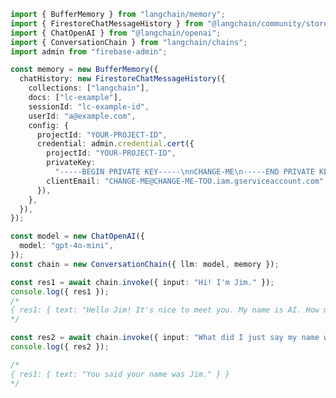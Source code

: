 ```typescript
import { BufferMemory } from "langchain/memory";
import { FirestoreChatMessageHistory } from "@langchain/community/stores/message/firestore";
import { ChatOpenAI } from "@langchain/openai";
import { ConversationChain } from "langchain/chains";
import admin from "firebase-admin";

const memory = new BufferMemory({
  chatHistory: new FirestoreChatMessageHistory({
    collections: ["langchain"],
    docs: ["lc-example"],
    sessionId: "lc-example-id",
    userId: "a@example.com",
    config: {
      projectId: "YOUR-PROJECT-ID",
      credential: admin.credential.cert({
        projectId: "YOUR-PROJECT-ID",
        privateKey:
          "-----BEGIN PRIVATE KEY-----\nnCHANGE-ME\n-----END PRIVATE KEY-----\n",
        clientEmail: "CHANGE-ME@CHANGE-ME-TOO.iam.gserviceaccount.com",
      }),
    },
  }),
});

const model = new ChatOpenAI({
  model: "gpt-4o-mini",
});
const chain = new ConversationChain({ llm: model, memory });

const res1 = await chain.invoke({ input: "Hi! I'm Jim." });
console.log({ res1 });
/*
{ res1: { text: "Hello Jim! It's nice to meet you. My name is AI. How may I assist you today?" } }
*/

const res2 = await chain.invoke({ input: "What did I just say my name was?" });
console.log({ res2 });

/*
{ res1: { text: "You said your name was Jim." } }
*/
```